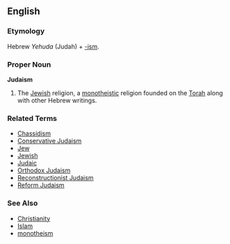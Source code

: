 ==English==

===Etymology===

Hebrew ''Yehuda'' (Judah) + [[-ism]]. <!-- Please add native Hebrew spelling -->

===Proper Noun===
'''Judaism'''

# The [[Jewish]] religion, a [[monotheistic]] religion founded on the [[Torah]] along with other Hebrew writings.

===Related Terms===
*[[Chassidism]]
*[[Conservative Judaism]]
*[[Jew]]
*[[Jewish]]
*[[Judaic]]
*[[Orthodox Judaism]]
*[[Reconstructionist Judaism]]
*[[Reform Judaism]]

===See Also===
*[[Christianity]]
*[[Islam]]
*[[monotheism]]